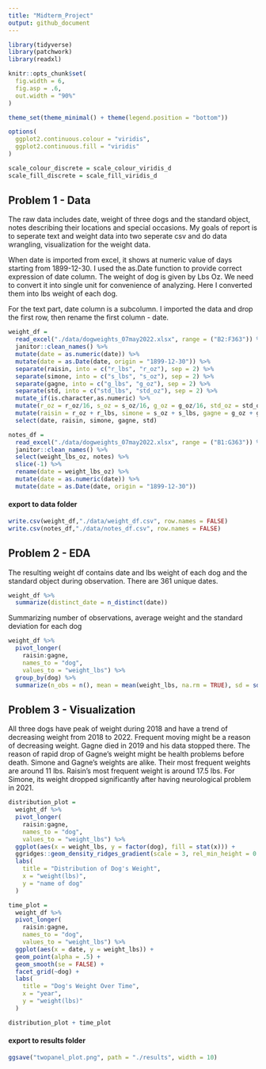 ```yaml
---
title: "Midterm_Project"
output: github_document
---
```


```r
library(tidyverse)
library(patchwork)
library(readxl)

knitr::opts_chunk$set(
  fig.width = 6,
  fig.asp = .6,
  out.width = "90%"
)

theme_set(theme_minimal() + theme(legend.position = "bottom"))

options(
  ggplot2.continuous.colour = "viridis",
  ggplot2.continuous.fill = "viridis"
)

scale_colour_discrete = scale_colour_viridis_d
scale_fill_discrete = scale_fill_viridis_d
```


## Problem 1 - Data
The raw data includes date, weight of three dogs and the standard object, notes describing their locations and special occasions. My goals of report is to seperate text and weight data into two seperate csv and do data wrangling, visualization for the weight data. 

When date is imported from excel, it shows at numeric value of days starting from 1899-12-30. I used the as.Date function to provide correct expression of date column. The weight of dog is given by Lbs Oz. We need to convert it into single unit for convenience of analyzing. Here I converted them into lbs weight of each dog.  

For the text part, date column is a subcolumn. I imported the data and drop the first row, then rename the first column - date.

```r
weight_df =
  read_excel("./data/dogweights_07may2022.xlsx", range = ("B2:F363")) %>% 
  janitor::clean_names() %>%
  mutate(date = as.numeric(date)) %>% 
  mutate(date = as.Date(date, origin = "1899-12-30")) %>% 
  separate(raisin, into = c("r_lbs", "r_oz"), sep = 2) %>% 
  separate(simone, into = c("s_lbs", "s_oz"), sep = 2) %>% 
  separate(gagne, into = c("g_lbs", "g_oz"), sep = 2) %>% 
  separate(std, into = c("std_lbs", "std_oz"), sep = 2) %>%
  mutate_if(is.character,as.numeric) %>% 
  mutate(r_oz = r_oz/16, s_oz = s_oz/16, g_oz = g_oz/16, std_oz = std_oz/16) %>% 
  mutate(raisin = r_oz + r_lbs, simone = s_oz + s_lbs, gagne = g_oz + g_lbs, std = std_oz + std_lbs) %>% 
  select(date, raisin, simone, gagne, std)

notes_df =
  read_excel("./data/dogweights_07may2022.xlsx", range = ("B1:G363")) %>% 
  janitor::clean_names() %>% 
  select(weight_lbs_oz, notes) %>% 
  slice(-1) %>% 
  rename(date = weight_lbs_oz) %>% 
  mutate(date = as.numeric(date)) %>% 
  mutate(date = as.Date(date, origin = "1899-12-30"))
```
#### export to data folder
```r
write.csv(weight_df,"./data/weight_df.csv", row.names = FALSE)
write.csv(notes_df,"./data/notes_df.csv", row.names = FALSE)
```


## Problem 2 - EDA
The resulting weight df contains date and lbs weight of each dog and the standard object during observation. There are 361 unique dates.
```r
weight_df %>% 
  summarize(distinct_date = n_distinct(date))
```
Summarizing number of observations, average weight and the standard deviation for each dog
```r
weight_df %>% 
  pivot_longer(
    raisin:gagne, 
    names_to = "dog",
    values_to = "weight_lbs") %>% 
  group_by(dog) %>% 
  summarize(n_obs = n(), mean = mean(weight_lbs, na.rm = TRUE), sd = sd(weight_lbs, na.rm = TRUE))
```

## Problem 3 - Visualization

All three dogs have peak of weight during 2018 and have a trend of decreasing weight from 2018 to 2022. Frequent moving might be a reason of decreasing weight. Gagne died in 2019 and his data stopped there. The reason of rapid drop of Gagne's weight might be health problems before death. Simone and Gagne's weights are alike. Their most frequent weights are around 11 lbs. Raisin's most frequent weight is around 17.5 lbs. For Simone, its weight dropped significantly after having neurological problem in 2021.
```r
distribution_plot =
  weight_df %>%
  pivot_longer(
    raisin:gagne, 
    names_to = "dog",
    values_to = "weight_lbs") %>% 
  ggplot(aes(x = weight_lbs, y = factor(dog), fill = stat(x))) +
  ggridges::geom_density_ridges_gradient(scale = 3, rel_min_height = 0.01, alpha = 0.5) +
  labs(
    title = "Distribution of Dog's Weight",
    x = "weight(lbs)",
    y = "name of dog"
  ) 

time_plot =
  weight_df %>% 
  pivot_longer(
    raisin:gagne, 
    names_to = "dog",
    values_to = "weight_lbs") %>%
  ggplot(aes(x = date, y = weight_lbs)) +
  geom_point(alpha = .5) + 
  geom_smooth(se = FALSE) +
  facet_grid(~dog) +
  labs(
    title = "Dog's Weight Over Time",
    x = "year",
    y = "weight(lbs)"
  ) 

distribution_plot + time_plot
```

#### export to results folder 
```r
ggsave("twopanel_plot.png", path = "./results", width = 10)
```

